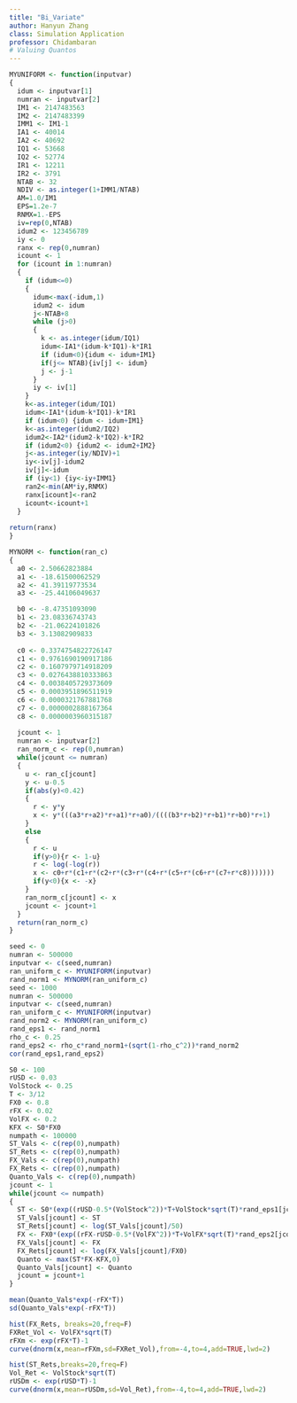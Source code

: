 ```yaml
---
title: "Bi_Variate"
author: Hanyun Zhang
class: Simulation Application
professor: Chidambaran
# Valuing Quantos
---
```


```r
MYUNIFORM <- function(inputvar)
{
  idum <- inputvar[1]
  numran <- inputvar[2]
  IM1 <- 2147483563
  IM2 <- 2147483399
  IMM1 <- IM1-1
  IA1 <- 40014
  IA2 <- 40692
  IQ1 <- 53668 
  IQ2 <- 52774
  IR1 <- 12211
  IR2 <- 3791
  NTAB <- 32
  NDIV <- as.integer(1+IMM1/NTAB)
  AM=1.0/IM1
  EPS=1.2e-7
  RNMX=1.-EPS
  iv=rep(0,NTAB)
  idum2 <- 123456789
  iy <- 0
  ranx <- rep(0,numran)
  icount <- 1
  for (icount in 1:numran)
  {
    if (idum<=0)
    {
      idum<-max(-idum,1)
      idum2 <- idum
      j<-NTAB+8
      while (j>0)
      {
        k <- as.integer(idum/IQ1)
        idum<-IA1*(idum-k*IQ1)-k*IR1
        if (idum<0){idum <- idum+IM1}
        if(j<= NTAB){iv[j] <- idum}
        j <- j-1
      }
      iy <- iv[1]
    }
    k<-as.integer(idum/IQ1)
    idum<-IA1*(idum-k*IQ1)-k*IR1
    if (idum<0) {idum <- idum+IM1}
    k<-as.integer(idum2/IQ2)
    idum2<-IA2*(idum2-k*IQ2)-k*IR2
    if (idum2<0) {idum2 <- idum2+IM2}
    j<-as.integer(iy/NDIV)+1
    iy<-iv[j]-idum2
    iv[j]<-idum
    if (iy<1) {iy<-iy+IMM1}
    ran2<-min(AM*iy,RNMX)
    ranx[icount]<-ran2
    icount<-icount+1
  }
  
return(ranx)
}
```

```r
MYNORM <- function(ran_c)
{
  a0 <- 2.50662823884
  a1 <- -18.61500062529
  a2 <- 41.39119773534
  a3 <- -25.44106049637

  b0 <- -8.47351093090
  b1 <- 23.08336743743
  b2 <- -21.06224101826
  b3 <- 3.13082909833
  
  c0 <- 0.3374754822726147
  c1 <- 0.9761690190917186
  c2 <- 0.1607979714918209
  c3 <- 0.0276438810333863
  c4 <- 0.0038405729373609
  c5 <- 0.0003951896511919
  c6 <- 0.0000321767881768
  c7 <- 0.0000002888167364
  c8 <- 0.0000003960315187
  
  jcount <- 1
  numran <- inputvar[2]
  ran_norm_c <- rep(0,numran)
  while(jcount <= numran)
  {
    u <- ran_c[jcount]
    y <- u-0.5
    if(abs(y)<0.42)
    {
      r <- y*y
      x <- y*(((a3*r+a2)*r+a1)*r+a0)/((((b3*r+b2)*r+b1)*r+b0)*r+1)
    }
    else
    {
      r <- u
      if(y>0){r <- 1-u}
      r <- log(-log(r))
      x <- c0+r*(c1+r*(c2+r*(c3+r*(c4+r*(c5+r*(c6+r*(c7+r*c8)))))))
      if(y<0){x <- -x}
    }
    ran_norm_c[jcount] <- x
    jcount <- jcount+1
  } 
  return(ran_norm_c)
}
```

```r
seed <- 0
numran <- 500000
inputvar <- c(seed,numran)
ran_uniform_c <- MYUNIFORM(inputvar)
rand_norm1 <- MYNORM(ran_uniform_c)
seed <- 1000
numran <- 500000
inputvar <- c(seed,numran)
ran_uniform_c <- MYUNIFORM(inputvar)
rand_norm2 <- MYNORM(ran_uniform_c)
rand_eps1 <- rand_norm1
rho_c <- 0.25
rand_eps2 <- rho_c*rand_norm1+(sqrt(1-rho_c^2))*rand_norm2
cor(rand_eps1,rand_eps2)
```

```r
S0 <- 100
rUSD <- 0.03
VolStock <- 0.25
T <- 3/12
FX0 <- 0.8
rFX <- 0.02
VolFX <- 0.2
KFX <- S0*FX0
numpath <- 100000
ST_Vals <- c(rep(0),numpath)
ST_Rets <- c(rep(0),numpath)
FX_Vals <- c(rep(0),numpath)
FX_Rets <- c(rep(0),numpath)
Quanto_Vals <- c(rep(0),numpath)
jcount <- 1
while(jcount <= numpath)
{
  ST <- S0*(exp((rUSD-0.5*(VolStock^2))*T+VolStock*sqrt(T)*rand_eps1[jcount]))
  ST_Vals[jcount] <- ST
  ST_Rets[jcount] <- log(ST_Vals[jcount]/50)
  FX <- FX0*(exp((rFX-rUSD-0.5*(VolFX^2))*T+VolFX*sqrt(T)*rand_eps2[jcount]))
  FX_Vals[jcount] <- FX
  FX_Rets[jcount] <- log(FX_Vals[jcount]/FX0)
  Quanto <- max(ST*FX-KFX,0)
  Quanto_Vals[jcount] <- Quanto
  jcount = jcount+1
}

mean(Quanto_Vals*exp(-rFX*T))
sd(Quanto_Vals*exp(-rFX*T))
```

```r
hist(FX_Rets, breaks=20,freq=F)
FXRet_Vol <- VolFX*sqrt(T)
rFXm <- exp(rFX*T)-1
curve(dnorm(x,mean=rFXm,sd=FXRet_Vol),from=-4,to=4,add=TRUE,lwd=2)

hist(ST_Rets,breaks=20,freq=F)
Vol_Ret <- VolStock*sqrt(T)
rUSDm <- exp(rUSD*T)-1
curve(dnorm(x,mean=rUSDm,sd=Vol_Ret),from=-4,to=4,add=TRUE,lwd=2)
```

